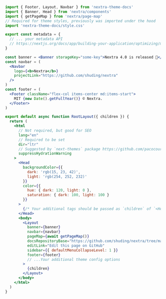 ```jsx filename="app/layout.jsx"
import { Footer, Layout, Navbar } from 'nextra-theme-docs'
import { Banner, Head } from 'nextra/components'
import { getPageMap } from 'nextra/page-map'
// Required for theme styles, previously was imported under the hood
import 'nextra-theme-docs/style.css'

export const metadata = {
  // ... your metadata API
  // https://nextjs.org/docs/app/building-your-application/optimizing/metadata
}

const banner = <Banner storageKey="some-key">Nextra 4.0 is released 🎉</Banner>
const navbar = (
  <Navbar
    logo={<b>Nextra</b>}
    projectLink="https://github.com/shuding/nextra"
  />
)
const footer = (
  <Footer className="flex-col items-center md:items-start">
    MIT {new Date().getFullYear()} © Nextra.
  </Footer>
)

export default async function RootLayout({ children }) {
  return (
    <html
      // Not required, but good for SEO
      lang="en"
      // Required to be set
      dir="ltr"
      // Suggested by `next-themes` package https://github.com/pacocoursey/next-themes#with-app
      suppressHydrationWarning
    >
      <Head
        backgroundColor={{
          dark: 'rgb(15, 23, 42)',
          light: 'rgb(254, 252, 232)'
        }}
        color={{
          hue: { dark: 120, light: 0 },
          saturation: { dark: 100, light: 100 }
        }}
      >
        {/* Your additional tags should be passed as `children` of `<Head>` element */}
      </Head>
      <body>
        <Layout
          banner={banner}
          navbar={navbar}
          pageMap={await getPageMap()}
          docsRepositoryBase="https://github.com/shuding/nextra/tree/main/docs"
          editLink="Edit this page on GitHub"
          sidebar={{ defaultMenuCollapseLevel: 1 }}
          footer={footer}
          // ...Your additional theme config options
        >
          {children}
        </Layout>
      </body>
    </html>
  )
}
```
